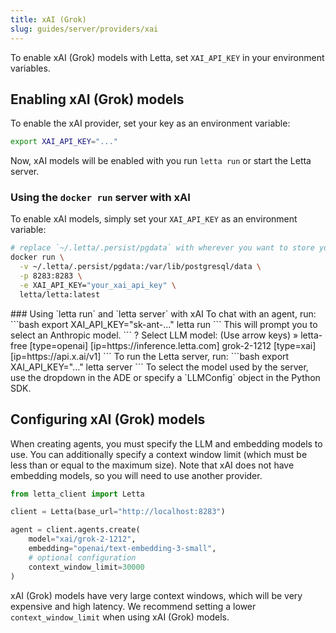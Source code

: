 ```yaml
---
title: xAI (Grok)
slug: guides/server/providers/xai
---
```

<Tip>To enable xAI (Grok) models with Letta, set `XAI_API_KEY` in your environment variables. </Tip>

## Enabling xAI (Grok) models
To enable the xAI provider, set your key as an environment variable:
```bash
export XAI_API_KEY="..."
```
Now, xAI models will be enabled with you run `letta run` or start the Letta server.

### Using the `docker run` server with xAI
To enable xAI models, simply set your `XAI_API_KEY` as an environment variable:
```bash
# replace `~/.letta/.persist/pgdata` with wherever you want to store your agent data
docker run \
  -v ~/.letta/.persist/pgdata:/var/lib/postgresql/data \
  -p 8283:8283 \
  -e XAI_API_KEY="your_xai_api_key" \
  letta/letta:latest
```

<Accordion icon="square-terminal" title="CLI (pypi only)">
### Using `letta run` and `letta server` with xAI
To chat with an agent, run:
```bash
export XAI_API_KEY="sk-ant-..."
letta run
```
This will prompt you to select an Anthropic model.
```
? Select LLM model: (Use arrow keys)
 » letta-free [type=openai] [ip=https://inference.letta.com]
   grok-2-1212 [type=xai] [ip=https://api.x.ai/v1]
```
To run the Letta server, run:
```bash
export XAI_API_KEY="..."
letta server
```
To select the model used by the server, use the dropdown in the ADE or specify a `LLMConfig` object in the Python SDK.
</Accordion>

## Configuring xAI (Grok) models

When creating agents, you must specify the LLM and embedding models to use. You can additionally specify a context window limit (which must be less than or equal to the maximum size). Note that xAI does not have embedding models, so you will need to use another provider.

```python
from letta_client import Letta

client = Letta(base_url="http://localhost:8283")

agent = client.agents.create(
    model="xai/grok-2-1212",
    embedding="openai/text-embedding-3-small",
    # optional configuration
    context_window_limit=30000
)
```
xAI (Grok) models have very large context windows, which will be very expensive and high latency. We recommend setting a lower `context_window_limit` when using xAI (Grok) models.
